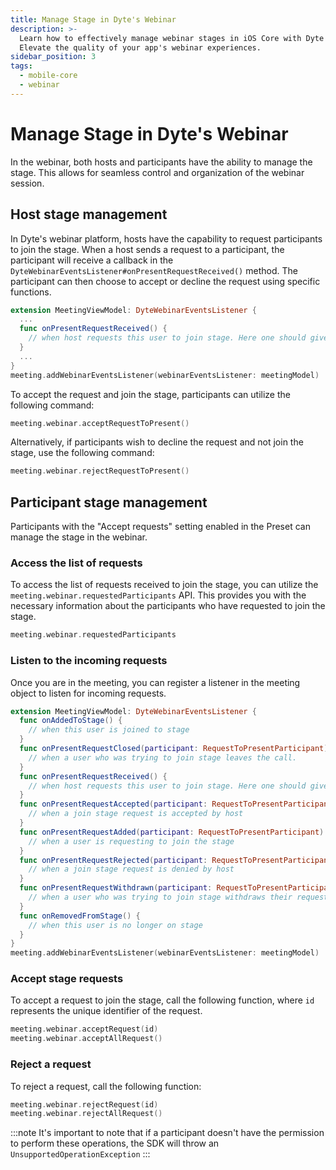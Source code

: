 ```yaml
---
title: Manage Stage in Dyte's Webinar
description: >-
  Learn how to effectively manage webinar stages in iOS Core with Dyte Docs.
  Elevate the quality of your app's webinar experiences.
sidebar_position: 3
tags:
  - mobile-core
  - webinar
---
```


# Manage Stage in Dyte's Webinar

In the webinar, both hosts and participants have the ability to manage the stage. This allows for seamless control and organization of the webinar session.

## Host stage management

In Dyte's webinar platform, hosts have the capability to request participants to join the stage. When a host sends a request to a participant, the participant will receive a callback in the `DyteWebinarEventsListener#onPresentRequestReceived()` method. The participant can then choose to accept or decline the request using specific functions.

```swift
extension MeetingViewModel: DyteWebinarEventsListener {
  ...
  func onPresentRequestReceived() {
    // when host requests this user to join stage. Here one should give choice to either accept the request or decline it.
  }
  ...
}
meeting.addWebinarEventsListener(webinarEventsListener: meetingModel)
```

To accept the request and join the stage, participants can utilize the following command:

```swift
meeting.webinar.acceptRequestToPresent()
```

Alternatively, if participants wish to decline the request and not join the stage, use the following command:

```swift
meeting.webinar.rejectRequestToPresent()
```

## Participant stage management

Participants with the "Accept requests" setting enabled in the Preset can manage the stage in the webinar.

### Access the list of requests

To access the list of requests received to join the stage, you can utilize the `meeting.webinar.requestedParticipants` API. This provides you with the necessary information about the participants who have requested to join the stage.

```swift
meeting.webinar.requestedParticipants
```

### Listen to the incoming requests

Once you are in the meeting, you can register a listener in the meeting object to listen for incoming requests.

```swift
extension MeetingViewModel: DyteWebinarEventsListener {
  func onAddedToStage() {
    // when this user is joined to stage
  }
  func onPresentRequestClosed(participant: RequestToPresentParticipant) {
    // when a user who was trying to join stage leaves the call.
  }
  func onPresentRequestReceived() {
    // when host requests this user to join stage. Here one should give choice to either accept the request or decline it.
  }
  func onPresentRequestAccepted(participant: RequestToPresentParticipant) {
    // when a join stage request is accepted by host
  }
  func onPresentRequestAdded(participant: RequestToPresentParticipant) {
    // when a user is requesting to join the stage
  }
  func onPresentRequestRejected(participant: RequestToPresentParticipant) {
    // when a join stage request is denied by host
  }
  func onPresentRequestWithdrawn(participant: RequestToPresentParticipant) {
    // when a user who was trying to join stage withdraws their request to join.
  }
  func onRemovedFromStage() {
    // when this user is no longer on stage
  }
}
meeting.addWebinarEventsListener(webinarEventsListener: meetingModel)
```

### Accept stage requests

To accept a request to join the stage, call the following function, where `id` represents the unique identifier of the request.

```swift
meeting.webinar.acceptRequest(id)
meeting.webinar.acceptAllRequest()
```

### Reject a request

To reject a request, call the following function:

```swift
meeting.webinar.rejectRequest(id)
meeting.webinar.rejectAllRequest()
```

:::note
It's important to note that if a participant doesn't have the permission to perform these operations, the SDK will throw an `UnsupportedOperationException`
:::

<head>
  <title>iOS Core Manage Stage in Dyte's Webinar</title>
  <meta
    name="description"
    content="Learn how to effectively manage webinar stages in iOS Core with Dyte Docs. Elevate the quality of your app's webinar experiences."
  />
</head>

